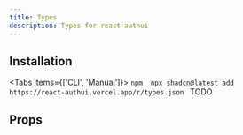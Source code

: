 ```yaml
---
title: Types
description: Types for react-authui
---
```


<PreviewComponent name="types" />

## Installation

<Tabs items={['CLI', 'Manual']}>
  <Tab value="CLI">
    ```npm 
    npx shadcn@latest add https://react-authui.vercel.app/r/types.json
    ```
  </Tab>
  <Tab value="Manual">TODO</Tab>
</Tabs>

## Props

<AutoTypeTable type="{ prop1: string }" />
